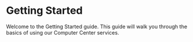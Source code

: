 
# Getting Started

Welcome to the Getting Started guide. This guide will walk you through the basics of using our Computer Center services.
